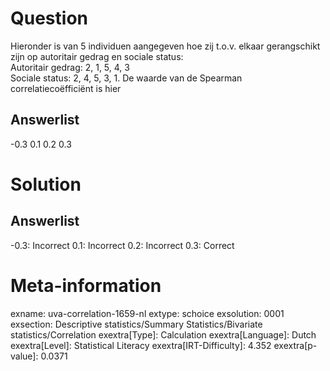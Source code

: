 Question
========

Hieronder is van 5 individuen aangegeven hoe zij t.o.v. elkaar
gerangschikt zijn op autoritair gedrag en sociale status:\
Autoritair gedrag: 2, 1, 5, 4, 3\
Sociale status: 2, 4, 5, 3, 1. De waarde van de Spearman
correlatiecoëfficiënt is hier

Answerlist
----------

-0.3
0.1
0.2
0.3

Solution
========

Answerlist
----------

-0.3: Incorrect
0.1: Incorrect
0.2: Incorrect
0.3: Correct

Meta-information
================
exname: uva-correlation-1659-nl
extype: schoice
exsolution: 0001
exsection: Descriptive statistics/Summary Statistics/Bivariate statistics/Correlation
exextra[Type]: Calculation
exextra[Language]: Dutch
exextra[Level]: Statistical Literacy
exextra[IRT-Difficulty]: 4.352
exextra[p-value]: 0.0371
